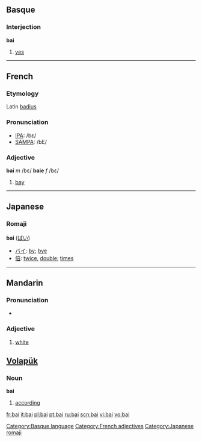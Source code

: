 {{see|bāi|bái|bǎi|bài}}
==Basque==
===Interjection===
'''bai'''

# [[yes]]

[[Category:Basque language]]

----

==French==
===Etymology===
Latin [[badius]]

===Pronunciation===
*[[w:IPA|IPA]]: /bɛ/
*[[w:SAMPA|SAMPA]]: /bE/

===Adjective===
'''bai''' ''m'' /bɛ/ '''baie''' ''f'' /bɛ/

# [[bay]]

[[Category:French adjectives]]

----

==Japanese==
{{ja-attention|Romaji header should be replaced with POS header|key=p}}
===Romaji===
'''bai''' ([[ばい]]) 
* [[バイ]]: [[by]]; [[bye]]
* [[倍]]: [[twice]], [[double]]; [[times]]

[[Category:Japanese romaji]]

----

==Mandarin==
{{zh-hanzi|[[白]]}}

===Pronunciation===
*{{IPA|[ pai˧˥ ]}}

===Adjective===
{{cmn-adj|p|pin=bái|pint=bai2|tas=白}}

# [[white]]

==[[Volapük]]==
===Noun===
'''bai'''
# [[according]]

[[fr:bai]]
[[it:bai]]
[[pl:bai]]
[[pt:bai]]
[[ru:bai]]
[[scn:bai]]
[[vi:bai]]
[[vo:bai]]